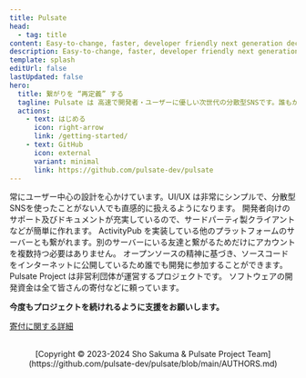 ```yaml
---
title: Pulsate
head:
  - tag: title
content: Easy-to-change, faster, developer friendly next generation decentralized social media.
description: Easy-to-change, faster, developer friendly next generation decentralized social media.
template: splash
editUrl: false
lastUpdated: false
hero:
  title: 繋がりを “再定義” する
  tagline: Pulsate は 高速で開発者・ユーザーに優しい次世代の分散型SNSです。誰もが気軽に情報を共有しより公平でオープンなデジタル空間を提供します。
  actions:
    - text: はじめる
      icon: right-arrow
      link: /getting-started/
    - text: GitHub
      icon: external
      variant: minimal
      link: https://github.com/pulsate-dev/pulsate
---
```



<CardGrid stagger>
  <Card icon="heart" title="ユーザー中心の設計" >
    常にユーザー中心の設計を心かけています。UI/UX は非常にシンプルで、分散型SNSを使ったことがない人でも直感的に扱えるようになります。
  </Card>
  <Card icon="puzzle" title="作りたいものを作れるように" >
    開発者向けのサポート及びドキュメントが充実しているので、サードパーティ製クライアントなどが簡単に作れます。
  </Card>
  <Card icon="rocket" title="Pulsate以外の人とも" >
    ActivityPub を実装している他のプラットフォームのサーバーとも繋がれます。別のサーバーにいる友達と繋がるためだけにアカウントを複数持つ必要はありません。
  </Card>
  <Card icon="github" title="いつまでもオープンソース" >
    オープンソースの精神に基づき、ソースコードをインターネットに公開しているため誰でも開発に参加することができます。
  </Card>
</CardGrid>

<br />

<Aside type="tip" title="寄付のお願い" >
  Pulsate Project は非営利団体が運営するプロジェクトです。 ソフトウェアの開発資金は全て皆さんの寄付などに頼っています。

  **今度もプロジェクトを続けれるように支援をお願いします。**

  [寄付に関する詳細](/sponsor)
</Aside>

<br />

<center>
  [Copyright © 2023-2024 Sho Sakuma & Pulsate Project Team](https://github.com/pulsate-dev/pulsate/blob/main/AUTHORS.md)
</center>
